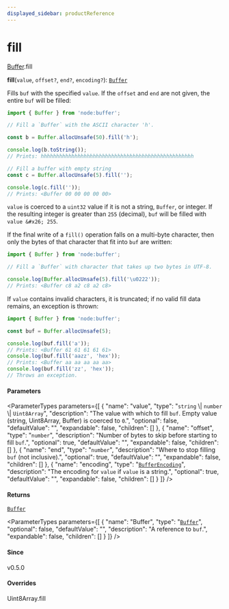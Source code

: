 ```yaml
---
displayed_sidebar: productReference
---
```



# fill

[Buffer](../../interfaces/Buffer.mdx).fill

**fill**(`value`, `offset?`, `end?`, `encoding?`): [`Buffer`](../../variables/Buffer-1.mdx)

Fills `buf` with the specified `value`. If the `offset` and `end` are not given,
the entire `buf` will be filled:

```js
import { Buffer } from 'node:buffer';

// Fill a `Buffer` with the ASCII character 'h'.

const b = Buffer.allocUnsafe(50).fill('h');

console.log(b.toString());
// Prints: hhhhhhhhhhhhhhhhhhhhhhhhhhhhhhhhhhhhhhhhhhhhhhhhhh

// Fill a buffer with empty string
const c = Buffer.allocUnsafe(5).fill('');

console.log(c.fill(''));
// Prints: <Buffer 00 00 00 00 00>
```

`value` is coerced to a `uint32` value if it is not a string, `Buffer`, or
integer. If the resulting integer is greater than `255` (decimal), `buf` will be
filled with `value &#x26; 255`.

If the final write of a `fill()` operation falls on a multi-byte character,
then only the bytes of that character that fit into `buf` are written:

```js
import { Buffer } from 'node:buffer';

// Fill a `Buffer` with character that takes up two bytes in UTF-8.

console.log(Buffer.allocUnsafe(5).fill('\u0222'));
// Prints: <Buffer c8 a2 c8 a2 c8>
```

If `value` contains invalid characters, it is truncated; if no valid
fill data remains, an exception is thrown:

```js
import { Buffer } from 'node:buffer';

const buf = Buffer.allocUnsafe(5);

console.log(buf.fill('a'));
// Prints: <Buffer 61 61 61 61 61>
console.log(buf.fill('aazz', 'hex'));
// Prints: <Buffer aa aa aa aa aa>
console.log(buf.fill('zz', 'hex'));
// Throws an exception.
```

#### Parameters

<ParameterTypes parameters={[
  {
    "name": "value",
    "type": "`string` \\| `number` \\| `Uint8Array`",
    "description": "The value with which to fill `buf`. Empty value (string, Uint8Array, Buffer) is coerced to `0`.",
    "optional": false,
    "defaultValue": "",
    "expandable": false,
    "children": []
  },
  {
    "name": "offset",
    "type": "`number`",
    "description": "Number of bytes to skip before starting to fill `buf`.",
    "optional": true,
    "defaultValue": "",
    "expandable": false,
    "children": []
  },
  {
    "name": "end",
    "type": "`number`",
    "description": "Where to stop filling `buf` (not inclusive).",
    "optional": true,
    "defaultValue": "",
    "expandable": false,
    "children": []
  },
  {
    "name": "encoding",
    "type": "[`BufferEncoding`](../../types/BufferEncoding.mdx)",
    "description": "The encoding for `value` if `value` is a string.",
    "optional": true,
    "defaultValue": "",
    "expandable": false,
    "children": []
  }
]} />

#### Returns

[`Buffer`](../../variables/Buffer-1.mdx)

<ParameterTypes parameters={[
  {
    "name": "Buffer",
    "type": "[`Buffer`](../../variables/Buffer-1.mdx)",
    "optional": false,
    "defaultValue": "",
    "description": "A reference to `buf`.",
    "expandable": false,
    "children": []
  }
]} />

#### Since

v0.5.0

#### Overrides

Uint8Array.fill
